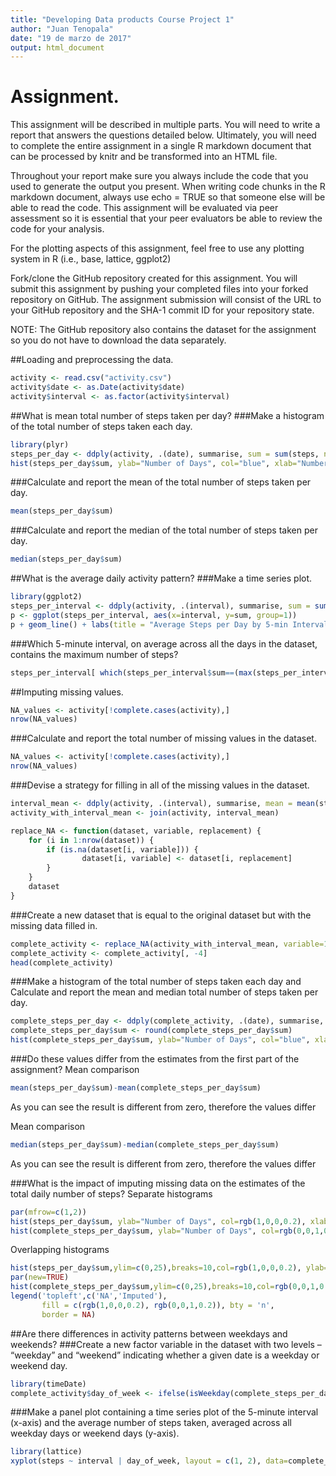 ---
title: "Developing Data products Course Project 1"
author: "Juan Tenopala"
date: "19 de marzo de 2017"
output: html_document
---

# Assignment.
This assignment will be described in multiple parts. You will need to write a report that answers the questions detailed below. Ultimately, you will need to complete the entire assignment in a single R markdown document that can be processed by knitr and be transformed into an HTML file.

Throughout your report make sure you always include the code that you used to generate the output you present. When writing code chunks in the R markdown document, always use echo = TRUE so that someone else will be able to read the code. This assignment will be evaluated via peer assessment so it is essential that your peer evaluators be able to review the code for your analysis.

For the plotting aspects of this assignment, feel free to use any plotting system in R (i.e., base, lattice, ggplot2)

Fork/clone the GitHub repository created for this assignment. You will submit this assignment by pushing your completed files into your forked repository on GitHub. The assignment submission will consist of the URL to your GitHub repository and the SHA-1 commit ID for your repository state.

NOTE: The GitHub repository also contains the dataset for the assignment so you do not have to download the data separately.

##Loading and preprocessing the data.
```{r}
activity <- read.csv("activity.csv")
activity$date <- as.Date(activity$date)
activity$interval <- as.factor(activity$interval)
```

##What is mean total number of steps taken per day?
###Make a histogram of the total number of steps taken each day.
```{r}
library(plyr)
steps_per_day <- ddply(activity, .(date), summarise, sum = sum(steps, na.rm=T))
hist(steps_per_day$sum, ylab="Number of Days", col="blue", xlab="Number of Steps", main="Steps Per Day, Oct-Nov 2012")
```

###Calculate and report the mean of the total number of steps taken per day.
```{r}
mean(steps_per_day$sum)
```
###Calculate and report the median of the total number of steps taken per day.
```{r}
median(steps_per_day$sum)
```

##What is the average daily activity pattern?
###Make a time series plot.
```{r}
library(ggplot2)
steps_per_interval <- ddply(activity, .(interval), summarise, sum = sum(steps, na.rm=T))
p <- ggplot(steps_per_interval, aes(x=interval, y=sum, group=1)) 
p + geom_line() + labs(title = "Average Steps per Day by 5-min Intervals, Oct-Nov 2012") + labs(x = "5-minute Intervals", y = "Average Number of Steps")
```

###Which 5-minute interval, on average across all the days in the dataset, contains the maximum number of steps?
```{r}
steps_per_interval[ which(steps_per_interval$sum==(max(steps_per_interval$sum))), ]
```

##Imputing missing values.
```{r}
NA_values <- activity[!complete.cases(activity),]
nrow(NA_values)
```
###Calculate and report the total number of missing values in the dataset.
```{r}
NA_values <- activity[!complete.cases(activity),]
nrow(NA_values)
```
###Devise a strategy for filling in all of the missing values in the dataset.
```{r}
interval_mean <- ddply(activity, .(interval), summarise, mean = mean(steps, na.rm=T))
activity_with_interval_mean <- join(activity, interval_mean)

replace_NA <- function(dataset, variable, replacement) {
    for (i in 1:nrow(dataset)) {
        if (is.na(dataset[i, variable])) {
                dataset[i, variable] <- dataset[i, replacement]
        }
    }
    dataset
}
```
###Create a new dataset that is equal to the original dataset but with the missing data filled in.
```{r}
complete_activity <- replace_NA(activity_with_interval_mean, variable=1, replacement=4)
complete_activity <- complete_activity[, -4]
head(complete_activity)
```
###Make a histogram of the total number of steps taken each day and Calculate and report the mean and median total number of steps taken per day.
```{r}
complete_steps_per_day <- ddply(complete_activity, .(date), summarise, sum = sum(steps))
complete_steps_per_day$sum <- round(complete_steps_per_day$sum)
hist(complete_steps_per_day$sum, ylab="Number of Days", col="blue", xlab="Number of Steps", main="Steps Per Day, Oct-Nov 2012")
```

###Do these values differ from the estimates from the first part of the assignment?
Mean comparison
```{r}
mean(steps_per_day$sum)-mean(complete_steps_per_day$sum)
```
As you can see the result is different from zero, therefore the values differ

Mean comparison
```{r}
median(steps_per_day$sum)-median(complete_steps_per_day$sum)
```
As you can see the result is different from zero, therefore the values differ

###What is the impact of imputing missing data on the estimates of the total daily number of steps?
Separate histograms
```{r}
par(mfrow=c(1,2)) 
hist(steps_per_day$sum, ylab="Number of Days", col=rgb(1,0,0,0.2), xlab="Number of Steps", main="Steps Per Day, Excl. NA")
hist(complete_steps_per_day$sum, ylab="Number of Days", col=rgb(0,0,1,0.2), xlab="Number of Steps", main="Steps Per Day, Impute NA")
```

Overlapping histograms
```{r}
hist(steps_per_day$sum,ylim=c(0,25),breaks=10,col=rgb(1,0,0,0.2), ylab="Number of Days", xlab="Number of Steps", main="Steps Per Day, NA vs Imputed")
par(new=TRUE)
hist(complete_steps_per_day$sum,ylim=c(0,25),breaks=10,col=rgb(0,0,1,0.2),main="",xlab="",ylab="")
legend('topleft',c('NA','Imputed'),
       fill = c(rgb(1,0,0,0.2), rgb(0,0,1,0.2)), bty = 'n',
       border = NA)
```

##Are there differences in activity patterns between weekdays and weekends?
###Create a new factor variable in the dataset with two levels -- "weekday" and "weekend" indicating whether a given date is a weekday or weekend day.
```{r}
library(timeDate)
complete_activity$day_of_week <- ifelse(isWeekday(complete_steps_per_day$date)==TRUE, "weekday", "weekend")
```
###Make a panel plot containing a time series plot of the 5-minute interval (x-axis) and the average number of steps taken, averaged across all weekday days or weekend days (y-axis).
```{r}
library(lattice)
xyplot(steps ~ interval | day_of_week, layout = c(1, 2), data=complete_activity, type="l")
```
